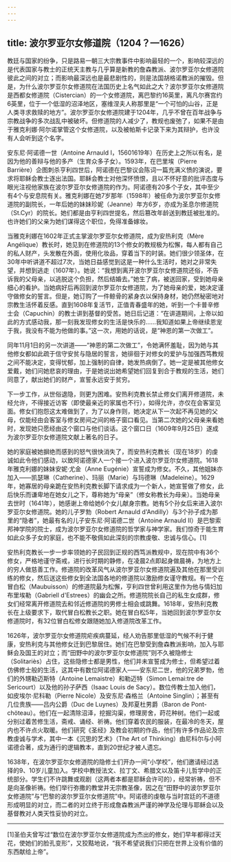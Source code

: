 ```yaml
---
---
---
```

title: 波尔罗亚尔女修道院（1204？—1626）
---




教廷与国家的纷争，只是路易一朝三大宗教事件中影响最轻的一个，影响较深远的是代表国家与教士的正统天主教与几乎算是新教的詹森教派、波尔罗亚尔女修道院彼此之间的对立；而影响最深远也是最悲剧性的，则是法国胡格诺教派的摧毁。但是，为什么波尔罗亚尔女修道院在法国历史上名气如此之大？波尔罗亚尔女修道院是西都女修道院（Cistercian）的一个女修道院，离巴黎约16英里，离凡尔赛宫约6英里，位于一个低湿的沼泽地区，塞维涅夫人称那里是“一个可怕的山谷，正是人类寻求救赎的地方”。波尔罗亚尔女修道院建于1204年，几乎不曾在百年战争与宗教战争的多次战乱中被破坏。但修道院的人减少了，教规也废弛了，如果不是由于雅克利娜·阿尔诺掌管这个女修道院，以及被帕斯卡记录下来为其辩护，也许没有人会听到这个名字。

安东尼·阿诺德一世（Antoine Arnauld Ⅰ，15601619年）在历史上之所以有名，是因为他的善辩与他的多产（生育众多子女）。1593年，在巴里埃（Pierre Barrière）企图刺杀亨利四世后，阿诺德在巴黎议会陈词一篇充满义愤的演说，要求将耶稣会教士逐出法国。耶稣会教士对他深怀愤恨，且以不怀好意的批评态度与眼光注视他家族在波尔罗亚尔女修道院的作为。阿诺德有20多个子女，其中至少有4个与安息院有关。雅克利娜在她7岁那年（1598年）被任命为波尔罗亚尔女修道院的副院长，一年后她的妹妹珍妮（Jeanne）年方6岁，亦成为圣息尔修道院（St.Cyr）的院长。她们都是由亨利四世提名，然后篡改年龄送到教廷被批准的。也许她们的父亲为她们谋得这个职位，免得准备嫁妆。

当雅克利娜在1602年正式主掌波尔罗亚尔女修道院，成为安热利克（Mère Angélique）教长时，她见到在修道院的13个修女的教规极为松懈，每人都有自己的私人财产，头发散在外面，使用化妆品，穿着当下的时装。她们很少领圣体，在30年中听讲道不超过7次，当她日益感觉到这是一种什么生活时，她对之非常失望，并想到逃走（1607年）。她说：“我想到离开波尔罗亚尔女修道院还俗，不告诉我的父母亲，以逃脱这个负担，然后结婚去。”她生了病，被送回家，受到她母亲细心的看护。当她病好后再回到波尔罗亚尔女修道院，为了她母亲的爱，她决定谨守做修女的誓言。但是，她订购了一件鲸骨的紧身衣以保持身材，她仍然秘密地对宗教生活怀着反感。直到1608年复活节，正值青春盛年的她，听到一个卡普辛修士会（Capuchin）的教士讲到基督的受苦。她日后记道：“在讲道期间，上帝以如此的方式感动我，那一刻我发现修女的生活是快乐的……我知道如果上帝继续恩宠于我，我没有不能为他做的事。”这一次，用她的话说，是“神恩的第一次做工”。

同年11月1日的另一次讲道——“神恩的第二次做工”，令她满怀羞耻，因为她与其他修女都如此疏于信守安贫与隐居的誓言，她徘徊于对修女的爱护与加强西笃教规之间不能决定，变得忧郁，加上强制的自律，她发热病倒了。她一定是被其他修女爱戴，她们问她悲哀的理由，于是她说出她希望她们回复到合于教规的生活，她们同意了，献出她们的财产，宣誓永远安于贫穷。

下一步工作，从世俗退隐，则更为困难。安热利克教长禁止修女们离开修道院，未经允许，不得接近访客（即使最亲近的家属也不行），如得允许，亦仅在会客室见面。修女们抱怨这太难做到了，为了以身作则，她决定从下一次起不再见她的父母，仅能经由会客室与修女房间之间的格子窗口看见。当第二次她的父母亲来看她时，发现她只愿经由这个窗口与他们谈话。这个窗口日（1609年9月25日）遂成为波尔罗亚尔女修道院文献上著名的日子。

她的家庭被她摒绝而感到的怒气很快消失了，而安热利克教长（现在18岁）的虔诚如此令他们感动，以致阿诺德家人一个接一个进入波尔罗亚尔女修道院。1618年雅克利娜的妹妹安妮·尤金（Anne Eugénie）宣誓成为修女。不久，其他姐妹亦加入——凯瑟琳（Catherine）、玛丽（Marie）与玛德琳（Madeleine）。1629年，她寡居的母亲跪在安热利克教长脚下请求成为一个新人，她宣誓做了修女，此后快乐而谦卑地在她女儿之下，尊称她为“母亲”（修女称教长为母亲）。当她母亲去世时（1641年），她感谢上帝给她6个女儿献身宗教。她有5个孙女后来进入波尔罗亚尔女修道院。她的儿子罗勃（Robert Arnauld d'Andilly）与3个孙子成为那里的“隐者”，她最有名的儿子安东尼·阿诺德二世（Antoine Arnauld Ⅱ）是巴黎索邦神学院的院士，成为波尔罗亚尔女修道院的哲学家与神学家。我们惊奇于能生育如此众多子女的家庭，也不能不敬佩如此深刻的宗教虔敬、忠诚与信心。[1]

安热利克教长一步一步率领她的子民回到正规的西笃派教规中，现在院中有36个修女，严格地谨守斋戒，进行长时期的静修，在凌晨2点即起身做晨祷，为地方上的穷人做慈善工作。修道院的改革风气从波尔罗亚尔女修道院遍及其他在那里受训练的修女，然后送这些修女到全法国各地的修道院以激励修女谨守教规。有一个在冒白松（Maubuisson）的修道院最为松懈，亨利四世曾利用这里作为他与情妇加布里埃勒（Gabriell d'Estrees）的幽会之所。修道院院长自己的私生女成群，修女们经常离开修道院去和邻近修道院的男修士相会或跳舞。1618年，安热利克教长在上级要求下，取代冒白松教长之职。她在冒白松5年，当她回到波尔罗亚尔女修道院时，有32位冒白松修女跟随她加入修道院改革工作。

1626年，波尔罗亚尔女修道院疟疾病蔓延，经人劝告那里低湿的气候不利于健康，安热利克与其他修女迁到巴黎居住。她们在巴黎受到詹森教派影响，加入与耶稣会及国王的对立；而“田野中的波尔罗亚尔女修道院”则不久被隐修士（Solitariès）占住，这些隐修士都是男性，他们并未宣誓成为修士，但希望过着仿佛修士般的生活，这其中有数位阿诺德家人——安东尼二世，他的兄弟罗勃，他们的外甥勒迈斯特（Antoine Lemaistre）和勒迈特（Simon Lemai:tre de Sericourt）以及他的孙子萨西（Isaac Louis de Sacy）。数位传教士加入他们，如皮埃尔·尼科勒（Pierre Nicole）及安东尼·森格兰（Antoine Singlin）；甚至有几位贵族——吕内公爵（Duc de Luynes）及邦夏杜男爵（Baron de Pont-chöteau）。他们在一起清除沼泽，挖掘沟渠，修理房舍，莳花种树。他们一起或分别过着苦修生活，斋戒、诵经、祈祷。他们穿着农民的服装，在最冷的冬天，屋内也不许点火取暖。他们研究《圣经》及教会初期的作品，他们有许多作品论及宗教虔诚与学术，其中一本《沉思的艺术》（The Art of Thinking）由尼科尔与小阿诺德合著，成为通行的逻辑教本，直到20世纪才被人遗忘。

1638年，在波尔罗亚尔女修道院的隐修士们开办一间“小学校”，他们邀请经过选择的9、10岁儿童加入。学校中教授法文、拉丁文、希腊文以及笛卡儿哲学中的正统部分。学生们不许跳舞或观剧（这两者本都是耶稣会许可的），经常祈祷，但不是向圣像祈祷。他们举行弥撒的教堂并无宗教圣像，因之在“田野中的波尔罗亚尔女修道院”与“巴黎的波尔罗亚尔女修道院”中。阿诺德的虔敬与当时宫廷的不道德形成明显的对立，而二者的对立终于形成詹森教派严谨的神学及伦理与耶稣会以及基督教对人类天性妥协的对立。



* * *



[1]圣伯夫曾写过“数位在波尔罗亚尔女修道院成为杰出的修女，她们早年都得过天花，使她们的脸孔变形”，又狡黠地说，“我不希望说我们只把在世界上没有价值的东西献给上帝”。